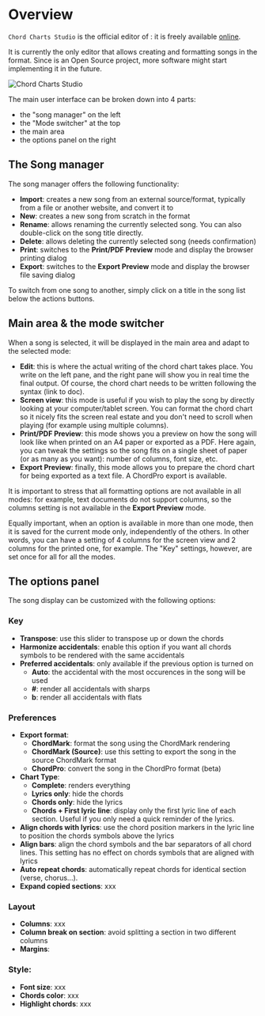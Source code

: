 
# Overview

`Chord Charts Studio` is the official editor of <CM />: it is freely available [online](http://chords-chart-studio.netlify.app).

It is currently the only editor that allows creating and formatting songs in the <CM /> format.
Since <CM /> is an Open Source project, more software might start implementing it in the future.

![Chord Charts Studio](./assets/ccs1.png)

The main user interface can be broken down into 4 parts:

- the "song manager" on the left
- the "Mode switcher" at the top
- the main area
- the options panel on the right

## The Song manager

The song manager offers the following functionality:

- **Import**: creates a new song from an external source/format, typically from a file or another website, and convert it to <CM />
- **New**: creates a new song from scratch in the <CM/> format
- **Rename**: allows renaming the currently selected song. You can also double-click on the song title directly.
- **Delete**: allows deleting the currently selected song (needs confirmation)
- **Print**: switches to the **Print/PDF Preview** mode and display the browser printing dialog
- **Export**: switches to the **Export Preview** mode and display the browser file saving dialog

To switch from one song to another, simply click on a title in the song list below the actions buttons.

## Main area & the mode switcher

When a song is selected, it will be displayed in the main area and adapt to the selected mode:

- **Edit**: this is where the actual writing of the chord chart takes place. 
You write on the left pane, and the right pane will show you in real time the final output.
Of course, the chord chart needs to be written following the <CM/> syntax (link to doc).
- **Screen view**: this mode is useful if you wish to play the song by directly looking at your computer/tablet screen.
You can format the chord chart so it nicely fits the screen real estate and you don't need to scroll when playing (for example using multiple columns).
- **Print/PDF Preview**: this mode shows you a preview on how the song will look like when printed on an A4 paper or exported as a PDF. 
Here again, you can tweak the settings so the song fits on a single sheet of paper (or as many as you want): number of columns, font size, etc.
- **Export Preview**: finally, this mode allows you to prepare the chord chart for being exported as a text file. A ChordPro export is available.

It is important to stress that all formatting options are not available in all modes: 
for example, text documents do not support columns, so the columns setting is not available in the **Export Preview** mode.

Equally important, when an option is available in more than one mode, then it is saved for the current mode only, independently of the others. 
In other words, you can have a setting of 4 columns for the screen view and 2 columns for the printed one, for example.
The "Key" settings, however, are set once for all for all the modes.

## The options panel

The song display can be customized with the following options:

### Key

- **Transpose**: use this slider to transpose up or down the chords
- **Harmonize accidentals**: enable this option if you want all chords symbols to be rendered with the same accidentals
- **Preferred accidentals**: only available if the previous option is turned on
    - **Auto**: the accidental with the most occurences in the song will be used 
    - **#**: render all accidentals with sharps
    - **b**: render all accidentals with flats
    
### Preferences

- **Export format**: 
    - **ChordMark**: format the song using the ChordMark rendering
    - **ChordMark (Source)**: use this setting to export the song in the source ChordMark format
    - **ChordPro**: convert the song in the ChordPro format (beta)
- **Chart Type**:
    - **Complete**: renders everything
    - **Lyrics only**: hide the chords
    - **Chords only**: hide the lyrics
    - **Chords + First lyric line**: display only the first lyric line of each section. Useful if you only need a quick reminder of the lyrics.
- **Align chords with lyrics**: use the chord position markers in the lyric line to position the chords symbols above the lyrics
- **Align bars**: align the chord symbols and the bar separators of all chord lines. This setting has no effect on chords symbols that are aligned with lyrics
- **Auto repeat chords**: automatically repeat chords for identical section (verse, chorus...).
- **Expand copied sections**: xxx

### Layout

- **Columns**: xxx
- **Column break on section**: avoid splitting a section in two different columns
- **Margins**: 

### Style:

- **Font size**: xxx
- **Chords color**: xxx
- **Highlight chords**: xxx

